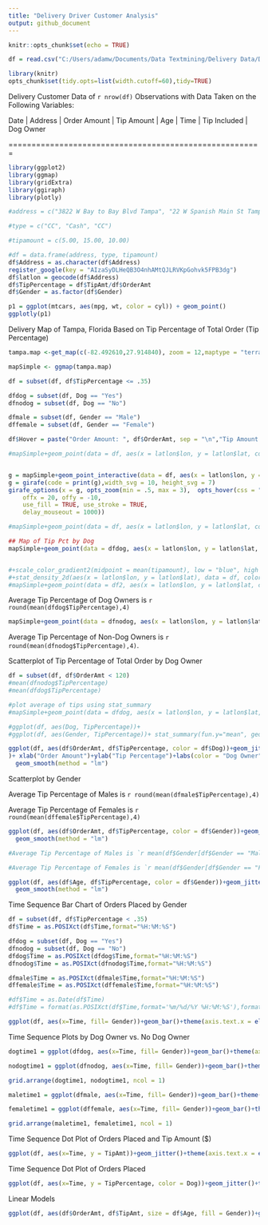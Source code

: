 ---
title: "Delivery Driver Customer Analysis"
output: github_document
---

```{r setup, include=FALSE}
knitr::opts_chunk$set(echo = TRUE)
```

```{r, echo = FALSE}
df = read.csv("C:/Users/adamw/Documents/Data Textmining/Delivery Data/Delivery Data - Sheet1 (1).csv")

library(knitr)
opts_chunk$set(tidy.opts=list(width.cutoff=60),tidy=TRUE)
```

Delivery Customer Data of `r nrow(df)` Observations with Data Taken on the Following Variables: 

Date | Address | Order Amount | Tip Amount | Age | Time | Tip Included | Dog Owner 

=======================================================


```{r,message = FALSE, comment = NA, warning = FALSE, echo = FALSE}
library(ggplot2)
library(ggmap)
library(gridExtra)
library(ggiraph)
library(plotly)

#address = c("3822 W Bay to Bay Blvd Tampa", "22 W Spanish Main St Tampa", "4507 W Dale Ave Tampa")

#type = c("CC", "Cash", "CC")

#tipamount = c(5.00, 15.00, 10.00)

#df = data.frame(address, type, tipamount)
df$Address = as.character(df$Address)
register_google(key = "AIzaSyDLHeQB3O4nhAMtQJLRVKpGohvk5FPB3dg")
df$latlon = geocode(df$Address)
df$TipPercentage = df$TipAmt/df$OrderAmt
df$Gender = as.factor(df$Gender)
```
```{r}
p1 = ggplot(mtcars, aes(mpg, wt, color = cyl)) + geom_point()
ggplotly(p1)
```


Delivery Map of Tampa, Florida Based on Tip Percentage of Total Order (Tip Percentage)

```{r, message = FALSE, comment = NA, warning = FALSE, echo = FALSE}
tampa.map <-get_map(c(-82.492610,27.914840), zoom = 12,maptype = "terrain")

mapSimple <- ggmap(tampa.map)

df = subset(df, df$TipPercentage <= .35)

dfdog = subset(df, Dog == "Yes")
dfnodog = subset(df, Dog == "No")

dfmale = subset(df, Gender == "Male")
dffemale = subset(df, Gender == "Female")

df$Hover = paste("Order Amount: ", df$OrderAmt, sep = "\n","Tip Amount: ",df$TipAmt)

#mapSimple+geom_point(data = df, aes(x = latlon$lon, y = latlon$lat, color = TipPercentage), size = 3, alpha = 6/10)+scale_color_gradient(low="blue", high="red")+ggtitle("Delivery Map - Tampa, Florida")


g = mapSimple+geom_point_interactive(data = df, aes(x = latlon$lon, y = latlon$lat, color = TipPercentage, tooltip = df$Hover, data_id = df$TipAmt), size = 4, alpha = 6/10)+scale_color_gradient(low="blue", high="red")+ggtitle("Delivery Map - Tampa, Florida")
g = girafe(code = print(g),width_svg = 10, height_svg = 7)
girafe_options(x = g, opts_zoom(min = .5, max = 3),  opts_hover(css = "fill:wheat;stroke:orange;r:5pt;"),opts_tooltip(opacity = .7,
    offx = 20, offy = -10,
    use_fill = TRUE, use_stroke = TRUE,
    delay_mouseout = 1000))
```


```{r, message = FALSE, comment = NA, warning = FALSE, echo = FALSE}
#mapSimple+geom_point(data = df, aes(x = latlon$lon, y = latlon$lat, color = TipPercentage,alpha=0.80), size = 6)+scale_color_gradient(low="blue", high="red")

## Map of Tip Pct by Dog
mapSimple+geom_point(data = dfdog, aes(x = latlon$lon, y = latlon$lat, color = TipPercentage,), size = 3, alpha = 6/10)+scale_color_gradient(low="blue", high="red",  limits=c(0,.35))+ggtitle("Tampa Delivery Map (Dog Owners)")


#+scale_color_gradient2(midpoint = mean(tipamount), low = "blue", high = "red")
#+stat_density_2d(aes(x = latlon$lon, y = latlon$lat), data = df, color = "blue")
#mapSimple+geom_point(data = df2, aes(x = latlon$lon, y = latlon$lat, color = TipPercentage), size = 6)+scale_color_gradient(low="blue", high="red")
```

Average Tip Percentage of Dog Owners is `r round(mean(dfdog$TipPercentage),4)`

```{r, message = FALSE, comment = NA, warning = FALSE, echo = FALSE}
mapSimple+geom_point(data = dfnodog, aes(x = latlon$lon, y = latlon$lat, color = TipPercentage), size = 3, alpha = 6/10)+scale_color_gradient(low="blue", high="red",  limits=c(0,.35))+ggtitle("Tampa Delivery Map (Non-Dog Owners)")
```
Average Tip Percentage of Non-Dog Owners is `r round(mean(dfnodog$TipPercentage),4)`.

\newpage
Scatterplot of Tip Percentage of Total Order by Dog Owner

```{r, message = FALSE, comment = NA, warning = FALSE, fig.height = 6, fig.width = 10, echo = FALSE}
df = subset(df, df$OrderAmt < 120)
#mean(dfnodog$TipPercentage)
#mean(dfdog$TipPercentage)

#plot average of tips using stat_summary
#mapSimple+geom_point(data = dfdog, aes(x = latlon$lon, y = latlon$lat, color = TipPercentage, shape = Dog), size = 6)+scale_color_gradient(low="blue", high="red", limits=c(0,.6))

#ggplot(df, aes(Dog, TipPercentage))+ 
#ggplot(df, aes(Gender, TipPercentage))+ stat_summary(fun.y="mean", geom="bar", color = "blue", fill = "dark blue")

ggplot(df, aes(df$OrderAmt, df$TipPercentage, color = df$Dog))+geom_jitter(
)+ xlab("Order Amount")+ylab("Tip Percentage")+labs(color = "Dog Owner")+ggtitle("Percentage of Tip Based on Total Order")+
  geom_smooth(method = "lm")

```

Scatterplot by Gender

Average Tip Percentage of Males is `r round(mean(dfmale$TipPercentage),4)`

Average Tip Percentage of Females is `r round(mean(dffemale$TipPercentage),4)`


```{r, message = FALSE, comment = NA, warning = FALSE,  fig.height = 6, fig.width = 10, echo = FALSE}
ggplot(df, aes(df$OrderAmt, df$TipPercentage, color = df$Gender))+geom_jitter()+ xlab("Order Amount")+ylab("Tip Percentage")+labs(color = "Gender")+ggtitle("Percentage of Tip Based on Total Order")+
  geom_smooth(method = "lm")

#Average Tip Percentage of Males is `r mean(df$Gender[df$Gender == "Male"])`

#Average Tip Percentage of Females is `r mean(df$Gender[df$Gender == "Female"])`
```

```{r}
ggplot(df, aes(df$Age, df$TipPercentage, color = df$Gender))+geom_jitter(size = 3)+ xlab("Age")+ylab("Tip Percentage")+labs(color = "Gender")+ggtitle("Percentage of Tip Based on Age")+
  geom_smooth(method = "lm")
```


\newpage
Time Sequence Bar Chart of Orders Placed by Gender

```{r, message = FALSE, comment = NA, warning = FALSE,  fig.height = 6, fig.width = 10, echo = FALSE}

df = subset(df, df$TipPercentage < .35)
df$Time = as.POSIXct(df$Time,format="%H:%M:%S")

dfdog = subset(df, Dog == "Yes")
dfnodog = subset(df, Dog == "No")
dfdog$Time = as.POSIXct(dfdog$Time,format="%H:%M:%S")
dfnodog$Time = as.POSIXct(dfnodog$Time,format="%H:%M:%S")

dfmale$Time = as.POSIXct(dfmale$Time,format="%H:%M:%S")
dffemale$Time = as.POSIXct(dffemale$Time,format="%H:%M:%S")

#df$Time = as.Date(df$Time)
#df$Time = format(as.POSIXct(df$Time,format='%m/%d/%Y %H:%M:%S'),format='%H:%M')

ggplot(df, aes(x=Time, fill= Gender))+geom_bar()+theme(axis.text.x = element_text(size = 12,angle = 80))+scale_x_datetime(date_breaks = "30 min", date_labels = "%H:%M")+ylab("Number of Orders")+ggtitle("Number of Orders Based on Time of Day")+xlab("Time (PM)")

```

Time Sequence Plots by Dog Owner vs. No Dog Owner

```{r, message = FALSE, comment = NA, warning = FALSE,  fig.height = 6, fig.width = 10, echo = FALSE}
dogtime1 = ggplot(dfdog, aes(x=Time, fill= Gender))+geom_bar()+theme(axis.text.x = element_text(size = 12,angle = 80))+scale_x_datetime(date_breaks = "30 min", date_labels = "%H:%M")+ylab("Number of Orders")+ggtitle("Dog Owner")+xlab("Time (PM)")

nodogtime1 = ggplot(dfnodog, aes(x=Time, fill= Gender))+geom_bar()+theme(axis.text.x = element_text(size = 12,angle = 80))+scale_x_datetime(date_breaks = "30 min", date_labels = "%H:%M")+ylab("Number of Orders")+ggtitle("Non-Dog Owner")+xlab("Time (PM)")

grid.arrange(dogtime1, nodogtime1, ncol = 1)
```

```{r,message = FALSE, comment = NA, warning = FALSE,  fig.height = 6, fig.width = 10, echo = FALSE}
maletime1 = ggplot(dfmale, aes(x=Time, fill= Gender))+geom_bar()+theme(axis.text.x = element_text(size = 12,angle = 80))+scale_x_datetime(date_breaks = "30 min", date_labels = "%H:%M")+ylab("Number of Orders")+ggtitle("Male Order Times")+xlab("Time (PM)")

femaletime1 = ggplot(dffemale, aes(x=Time, fill= Gender))+geom_bar()+theme(axis.text.x = element_text(size = 12,angle = 80))+scale_x_datetime(date_breaks = "30 min", date_labels = "%H:%M")+ylab("Number of Orders")+ggtitle("Female Order Times")+xlab("Time (PM)")

grid.arrange(maletime1, femaletime1, ncol = 1)
```

\newpage
Time Sequence Dot Plot of Orders Placed and Tip Amount ($)

```{r, message = FALSE, comment = NA, warning = FALSE,  fig.height = 6, fig.width = 10, echo = FALSE}
ggplot(df, aes(x=Time, y = TipAmt))+geom_jitter()+theme(axis.text.x = element_text(size = 12,angle = 80))+scale_x_datetime(date_breaks = "30 min", date_labels = "%H:%M")+ggtitle("Number of Orders Based on Time of Day")
```


Time Sequence Dot Plot of Orders Placed

```{r, message = FALSE, comment = NA, warning = FALSE,  fig.height = 6, fig.width = 10, echo = FALSE}
ggplot(df, aes(x=Time, y = TipPercentage, color = Dog))+geom_jitter()+theme(axis.text.x = element_text(size = 12,angle = 80))+scale_x_datetime(date_breaks = "30 min", date_labels = "%H:%M")+ggtitle("Tip Percentage Based on Time of Day")
```

Linear Models

```{r}
ggplot(df, aes(df$OrderAmt, df$TipAmt, size = df$Age, fill = Gender))+geom_point()+geom_smooth(method = lm, show.legend = FALSE)+xlab("Order Amount")+ylab("Tip Amount")+scale_color_gradient(low="blue", high="red")+labs(size = "Age", color = "Annual Precipitation")
```


